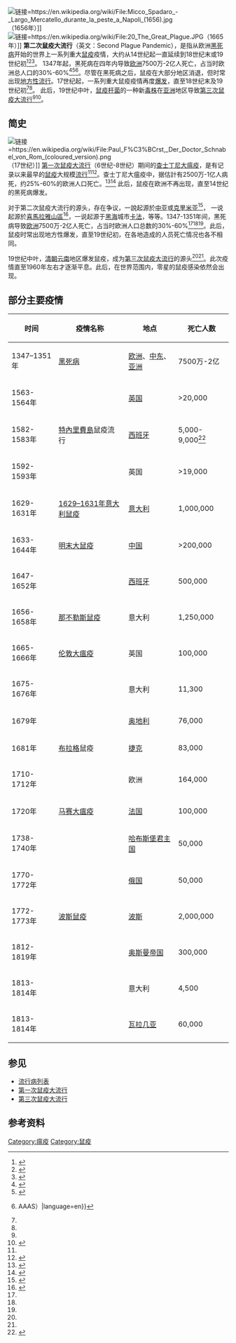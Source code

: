 [[File:Micco_Spadaro_-_Largo_Mercatello_durante_la_peste_a_Napoli_(1656).jpg|链接=https://en.wikipedia.org/wiki/File:Micco_Spadaro_-_Largo_Mercatello_durante_la_peste_a_Napoli_(1656).jpg]]（1656年）]]
[[File:20_The_Great_Plague.JPG|链接=https://en.wikipedia.org/wiki/File:20_The_Great_Plague.JPG]]（1665年）]]
'''第二次鼠疫大流行'''（英文：Second Plague Pandemic），是指从欧洲[[黑死病|黑死病]]开始的世界上一系列重大[[鼠疫|鼠疫]]疫情，大约从14世纪起一直延续到18世纪末或19世纪初<ref name=":0">{{Cite journal|title=Phylogeography of the second plague pandemic revealed through analysis of historical Yersinia pestis genomes|url=https://www.nature.com/articles/s41467-019-12154-0|last=Spyrou|first=Maria A.|last2=Keller|first2=Marcel|date=2019-10-02|journal=Nature Communications|issue=1|doi=10.1038/s41467-019-12154-0|volume=10|pages=4470|language=en|issn=2041-1723|last3=Tukhbatova|first3=Rezeda I.|last4=Scheib|first4=Christiana L.|last5=Nelson|first5=Elizabeth A.|last6=Andrades Valtueña|first6=Aida|last7=Neumann|first7=Gunnar U.|last8=Walker|first8=Don|last9=Alterauge|first9=Amelie|first11=Craig|last11=Cessford|first10=Niamh|last10=Carty}}</ref><ref name=":1">{{Cite journal|title=A genomic and historical synthesis of plague in 18th century Eurasia|url=https://www.pnas.org/content/117/45/28328|last=Guellil|first=Meriam|last2=Kersten|first2=Oliver|date=2020-11-10|journal=Proceedings of the National Academy of Sciences|issue=45|doi=10.1073/pnas.2009677117|volume=117|pages=28328–28335|language=en|issn=0027-8424|pmid=33106412|last3=Namouchi|first3=Amine|last4=Luciani|first4=Stefania|last5=Marota|first5=Isolina|last6=Arcini|first6=Caroline A.|last7=Iregren|first7=Elisabeth|last8=Lindemann|first8=Robert A.|last9=Warfvinge|first9=Gunnar|first11=Lia|last11=Bitadze|first10=Lela|last10=Bakanidze}}</ref><ref name=":2">{{Cite web|title=The History of Plague – Part 1. The Three Great Pandemics|url=https://jmvh.org/article/the-history-of-plague-part-1-the-three-great-pandemics/|access-date=2021-01-15|website=jmvh.org}}</ref>。 1347年起，黑死病在四年内导致[[欧洲|欧洲]]7500万-2亿人死亡，占当时欧洲总人口的30%-60%<ref name=":3">{{Cite web|title=教科文组织：黑死病在丝绸之路上的传播给人们带来何种启示？|url=https://news.un.org/zh/story/2020/04/1053972|accessdate=2020-12-07|author=|date=2020-04-01|format=|work=|publisher=[[联合国|联合国]]|language=zh}}</ref><ref name=":4">{{Cite web|title=The Bright Side of the Black Death|url=https://www.americanscientist.org/article/the-bright-side-of-the-black-death|accessdate=2020-12-07|date=2017-02-06|work=American Scientist|language=en}}</ref><ref name=":5">{{Cite web|title=From Black Death to fatal flu, past pandemics show why people on the margins suffer most|url=https://www.sciencemag.org/news/2020/05/black-death-fatal-flu-past-pandemics-show-why-people-margins-suffer-most|accessdate=2020-12-07|author=Lizzie Wade|date=2020-05-14|format=|work=|publisher=《[[科学_(期刊)|科学]]》（Science {{!}} AAAS）|language=en}}</ref>。尽管在黑死病之后，鼠疫在大部分地区消退，但时常出现[[地方性流行病|地方性流行]]。17世纪起，一系列重大鼠疫疫情再度[[疾病爆发|爆发]]，直至18世纪末及19世纪初<ref name=":0" /><ref name=":1" />。 此后，19世纪中叶，[[鼠疫杆菌|鼠疫杆菌]]的一种新[[毒株|毒株]]在[[亚洲|亚洲]]地区导致[[第三次鼠疫大流行|第三次鼠疫大流行]]<ref name=":2" /><ref name=":6">{{Cite journal|title=The Third Plague Pandemic in Europe|url=https://www.ncbi.nlm.nih.gov/pmc/articles/PMC6501942/|last=Bramanti|first=Barbara|last2=Dean|first2=Katharine R.|date=2019-04-24|journal=Proceedings of the Royal Society B: Biological Sciences|issue=1901|doi=10.1098/rspb.2018.2429|volume=286|issn=0962-8452|pmc=6501942|pmid=30991930|last3=Walløe|first3=Lars|last4=Chr. Stenseth|first4=Nils}}</ref>。

== 简史 ==
[[File:Paul_Fürst,_Der_Doctor_Schnabel_von_Rom_(coloured_version).png|链接=https://en.wikipedia.org/wiki/File:Paul_F%C3%BCrst,_Der_Doctor_Schnabel_von_Rom_(coloured_version).png]]（17世纪）]]
[[第一次鼠疫大流行|第一次鼠疫大流行]]（6世纪-8世纪）期间的[[查士丁尼大瘟疫|查士丁尼大瘟疫]]，是有记录以来最早的[[鼠疫|鼠疫]]大规模[[流行病|流行]]<ref name=":2" /><ref>{{Cite web|title=查士丁尼大瘟疫：人类史上，第一次鼠疫的大规模流行|url=https://history.ifeng.com/c/7tvkDo9iBnx|accessdate=2021-01-15|author=|date=|format=|work=|publisher=凤凰网|language=}}</ref>。查士丁尼大瘟疫中，据估計有2500万-1亿人病死，约25%-60%的欧洲人口死亡。<ref name=":02">{{Cite journal|title=Top 10 Terrible Epidemics|author=Ishaan Tharoor|url=http://content.time.com/time/specials/packages/article/0,28804,2027479_2027486_2027546,00.html|last=|first=|date=2010-10-26|journal=《[[时代杂志|时代杂志]]》（''Time''）|issue=|doi=|others=|year=|volume=|page=|language=en-US|issn=0040-781X|pmid=}}</ref><ref>{{Cite web|title=An Empire's Epidemic|url=https://www.ph.ucla.edu/epi/bioter/anempiresepidemic.html|accessdate=2020-12-07|author=|date=|format=|work=|publisher=[[加州大学洛杉矶分校|加州大学洛杉矶分校]]（UCLA）|language=}}</ref> 此后，鼠疫在欧洲不再出现，直至14世纪的黑死病爆发。

对于第二次鼠疫大流行的源头，存在争议，一說起源於[[中亚|中亚]]或[[克里米亚|克里米亚]]<ref>{{cite journal|title=存档副本|url=https://www.ncbi.nlm.nih.gov/pmc/articles/PMC2951374/|date=2010|journal=PLoS Pathog|accessdate=2020-03-19|issue=10|doi=10.1371/journal.ppat.1001134|volume=6|page=1|pages=1-8|2=coauth|author1=Stephanie Haensch|archive-date=2020-03-26|archive-url=https://web.archive.org/web/20200326175031/https://www.ncbi.nlm.nih.gov/pmc/articles/PMC2951374/|dead-url=no}}</ref>， 一说起源於[[喜馬拉雅山脈|喜馬拉雅山區]]<ref>{{cite book|author=Brian Ward　|others=蔡士瑩/譯|title=流行病|year=2005|publisher=貓頭鷹出版社|isbn=9867415566}}</ref>，一说起源于[[黑海|黑海]]城市[[卡法|卡法]]，等等。1347-1351年间，黑死病导致[[欧洲|欧洲]]7500万-2亿人死亡，占当时欧洲人口总数的30%-60%<ref name=":3" /><ref name=":4" /><ref name=":5" />。此后，鼠疫时常出现地方性爆发，直至19世纪初，在各地造成的人员死亡情况也各不相同。

19世纪中叶，[[清朝|清朝]][[云南省|云南]]地区爆发鼠疫，成为[[第三次鼠疫大流行|第三次鼠疫大流行]]的源头<ref name=":2" /><ref name=":6" />。此次疫情直至1960年左右才逐渐平息。此后，在世界范围内，零星的鼠疫感染依然会出现。

== 部分主要疫情 ==
{| class="wikitable"
!时间
!疫情名称
!地点
!死亡人数
|-
|1347–1351年
|[[黑死病|黑死病]]
|[[欧洲|欧洲]]、[[中东|中东]]、[[亚洲|亚洲]]
|7500万-2亿
|-
|1563-1564年
|{{le|1563年伦敦鼠疫|1563 London plague}}
|[[英国|英国]]
|>20,000
|-
|1582-1583年
|[[特內里費島|特內里費島]]鼠疫流行
|[[西班牙|西班牙]]
|5,000-9,000<ref>{{Cite web|title=Plague. The fourth horseman Historic epidemics and their impact in Tenerife|url=https://www.museosdetenerife.org/assets/downloads/publication-f11acf7d04.pdf|pages=28|language=es}}</ref>
|-
|1592-1593年
|{{le|1592–1593年伦敦鼠疫|1592–1593 London plague}}
|英国
|>19,000
|-
|1629-1631年
|[[1629–1631年意大利鼠疫|1629–1631年意大利鼠疫]]
|[[意大利|意大利]]
|1,000,000
|-
|1633-1644年
|[[明末大鼠疫|明末大鼠疫]]
|[[中國|中国]]
|>200,000
|-
|1647-1652年
|{{le|塞维利亚大鼠疫|Great Plague of Seville}}
|[[西班牙|西班牙]]
|500,000
|-
|1656-1658年
|[[那不勒斯鼠疫|那不勒斯鼠疫]]
|意大利
|1,250,000
|-
|1665-1666年
|[[伦敦大瘟疫|伦敦大瘟疫]]
|英国
|100,000
|-
|1675-1676年
|{{le|1675–1676年马耳他岛鼠疫|1675–1676 Malta plague epidemic}}
|意大利
|11,300
|-
|1679年
|{{le|维也纳大鼠疫|Great Plague of Vienna}}
|[[奥地利|奥地利]]
|76,000
|-
|1681年
|[[布拉格|布拉格]]鼠疫
|[[捷克|捷克]]
|83,000
|-
|1710-1712年
|{{le|大北方战争鼠疫|Great Northern War plague outbreak}}
|欧洲
|164,000
|-
|1720年
|[[马赛大瘟疫|马赛大瘟疫]]
|[[法国|法国]]
|100,000
|-
|1738-1740年
|{{le|1738年大鼠疫|Great Plague of 1738}}
|[[哈布斯堡君主國|哈布斯堡君主国]]
|50,000
|-
|1770-1772年
|{{le|俄国鼠疫|1770–1772 Russian plague}}
|[[俄罗斯帝国|俄国]]
|50,000
|-
|1772-1773年
|[[1772–1773年波斯鼠疫|波斯鼠疫]]
|[[波斯|波斯]]
|2,000,000
|-
|1812-1819年
|{{le|奥斯曼帝国鼠疫|1812–1819 Ottoman plague epidemic}}
|[[奥斯曼帝国|奥斯曼帝国]]
|300,000
|-
|1813-1814年
|{{le|1813–1814年马耳他岛鼠疫|1813–1814 Malta plague epidemic}}
|意大利
|4,500
|-
|1813-1814年
|{{le|卡拉贾鼠疫|Caragea's plague}}
|[[瓦拉几亚|瓦拉几亚]]
|60,000
|}

== 参见 ==

* [[流行病列表|流行病列表]]
*[[第一次鼠疫大流行|第一次鼠疫大流行]]
* [[第三次鼠疫大流行|第三次鼠疫大流行]]

== 参考资料 ==
{{reflist|2}}

{{Epidemics}}

[[Category:瘟疫|Category:瘟疫]]
[[Category:鼠疫|Category:鼠疫]]